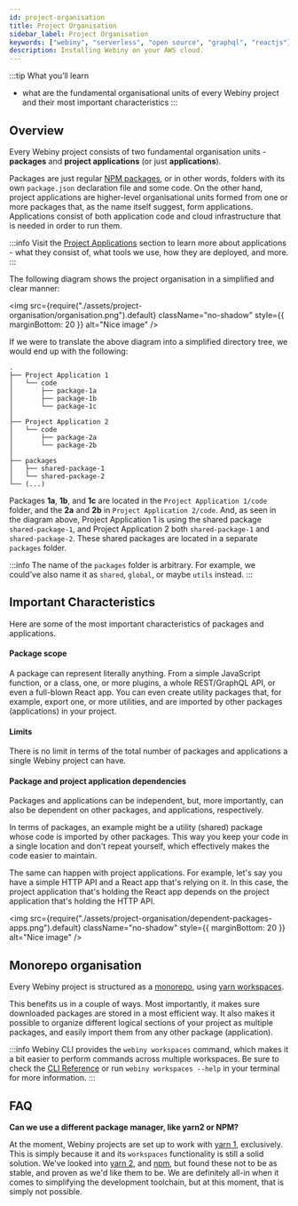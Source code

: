 ```yaml
---
id: project-organisation
title: Project Organisation
sidebar_label: Project Organisation
keywords: ["webiny", "serverless", "open source", "graphql", "reactjs"]
description: Installing Webiny on your AWS cloud.
---
```



:::tip What you’ll learn
- what are the fundamental organisational units of every Webiny project and their most important characteristics
:::


## Overview

Every Webiny project consists of two fundamental organisation units - **packages** and **project applications** (or just **applications**).

Packages are just regular [NPM packages](https://docs.npmjs.com/about-packages-and-modules#about-packages), or in other words, folders with its own `package.json` declaration file and some code.
On the other hand, project applications are higher-level organisational units formed from one or more packages that, as the name itself suggest, form applications. Applications consist of both application code and cloud infrastructure that is needed in order to run them.

:::info
Visit the [Project Applications](/docs/key-topics/project-applications/overview) section to learn more about applications - what they consist of, what tools we use, how they are deployed, and more.
:::

The following diagram shows the project organisation in a simplified and clear manner:

<img
  src={require("./assets/project-organisation/organisation.png").default}
  className="no-shadow"
  style={{ marginBottom: 20 }}
  alt="Nice image"
/>

If we were to translate the above diagram into a simplified directory tree, we would end up with the following:

```
.
├── Project Application 1
│   └── code
│       ├── package-1a
│       ├── package-1b
│       └── package-1c
│  
├── Project Application 2
│   └── code
│       ├── package-2a
│       └── package-2b
│  
├── packages
│   ├── shared-package-1
│   └── shared-package-2
└── (...)
```

Packages **1a**, **1b**, and **1c** are located in the `Project Application 1/code` folder, and the **2a** and **2b** in `Project Application 2/code`. And, as seen in the diagram above, Project Application 1 is using the shared package `shared-package-1`, and Project Application 2 both `shared-package-1` and `shared-package-2`. These shared packages are located in a separate `packages` folder.

:::info
The name of the `packages` folder is arbitrary. For example, we could've also name it as `shared`, `global`, or maybe `utils` instead.
:::

## Important Characteristics
Here are some of the most important characteristics of packages and applications.

#### Package scope

A package can represent literally anything. From a simple JavaScript function, or a class, one, or more plugins, a whole REST/GraphQL API, or even a full-blown React app. You can even create utility packages that, for example, export one, or more utilities, and are imported by other packages (applications) in your project.

#### Limits

There is no limit in terms of the total number of packages and applications a single Webiny project can have.

#### Package and project application dependencies

Packages and applications can be independent, but, more importantly, can also be dependent on other packages, and applications, respectively.

In terms of packages, an example might be a utility (shared) package whose code is imported by other packages. This way you keep your code in a single location and don't repeat yourself, which effectively makes the code easier to maintain.

The same can happen with project applications. For example, let's say you have a simple HTTP API and a React app that's relying on it. In this case, the project application that's holding the React app depends on the project application that's holding the HTTP API.


<img
  src={require("./assets/project-organisation/dependent-packages-apps.png").default}
  className="no-shadow"
  style={{ marginBottom: 20 }}
  alt="Nice image"
/>

## Monorepo organisation

Every Webiny project is structured as a [monorepo](https://www.atlassian.com/git/tutorials/monorepos), using [yarn workspaces](https://classic.yarnpkg.com/en/docs/workspaces/).

This benefits us in a couple of ways. Most importantly, it makes sure downloaded packages are stored in a most efficient way. It also makes it possible to organize different logical sections of your project as multiple packages, and easily import them from any other package (application).

:::info
Webiny CLI provides the `webiny workspaces` command, which makes it a bit easier to perform commands across multiple workspaces. Be sure to check the [CLI Reference](#) or run `webiny workspaces --help` in your terminal for more information.
:::


## FAQ

**Can we use a different package manager, like yarn2 or NPM?**

At the moment, Webiny projects are set up to work with [yarn 1](https://classic.yarnpkg.com/lang/en/), exclusively. This is simply because it and its `workspaces` functionality is still a solid solution.
We've looked into [yarn 2](https://yarnpkg.com/), and [npm](https://docs.npmjs.com/cli/v6), but found these not to be as stable, and proven as we'd like them to be. We are definitely all-in when it comes to simplifying the development toolchain, but at this moment, that is simply not possible.
